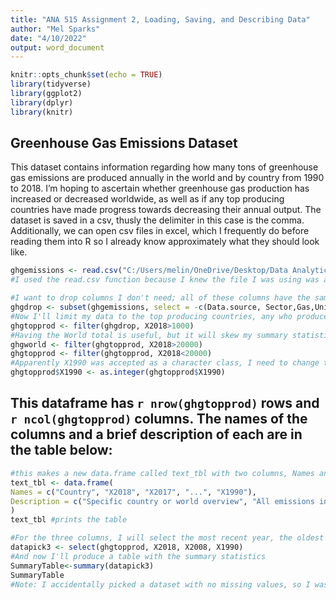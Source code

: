 ---
title: "ANA 515 Assignment 2, Loading, Saving, and Describing Data"
author: "Mel Sparks"
date: "4/10/2022"
output: word_document
---

```{r setup, include=FALSE}
knitr::opts_chunk$set(echo = TRUE)
library(tidyverse)
library(ggplot2)
library(dplyr)
library(knitr)
```

## Greenhouse Gas Emissions Dataset

This dataset contains information regarding how many tons of greenhouse gas emissions are produced annually in the world and by country from 1990 to 2018. I’m hoping to ascertain whether greenhouse gas production has increased or decreased worldwide, as well as if any top producing countries have made progress towards decreasing their annual output. The dataset is saved in a csv, thusly the delimiter in this case is the comma. Additionally, we can open csv files in excel, which I frequently do before reading them into R so I already know approximately what they should look like.

```{r ghg, echo=TRUE} 
ghgemissions <- read.csv("C:/Users/melin/OneDrive/Desktop/Data Analytics M.S/ANA515/Week 4/ALL GHG_historical_emissions.csv")
#I used the read.csv function because I knew the file I was using was a csv; this function should be a base R function.
```

```{r cleaning, echo=TRUE}
#I want to drop columns I don't need; all of these columns have the same entry for all observations
ghgdrop <- subset(ghgemissions, select = -c(Data.source, Sector,Gas,Unit))
#Now I'll limit my data to the top producing countries, any who produced less than 1000 tons of ghg emissions in 2018
ghgtopprod <- filter(ghgdrop, X2018>1000)
#Having the World total is useful, but it will skew my summary statistics at the end of this, so I'll put it in it's own dataset
ghgworld <- filter(ghgtopprod, X2018>20000)
ghgtopprod <- filter(ghgtopprod, X2018<20000)
#Apparently X1990 was accepted as a character class, I need to change that to integer
ghgtopprod$X1990 <- as.integer(ghgtopprod$X1990)
```

## This dataframe has `r nrow(ghgtopprod)` rows and `r ncol(ghgtopprod)` columns. The names of the columns and a brief description of each are in the table below:

```{r table, echo=TRUE}
#this makes a new data.frame called text_tbl with two columns, Names and Description
text_tbl <- data.frame(
Names = c("Country", "X2018", "X2017", "...", "X1990"),
Description = c("Specific country or world overview", "All emissions in 2018 measured in tons", "All emissions in 2017 measured in tons", "...", "All emissions in 1990 measured in tons")
)
text_tbl #prints the table
```
```{r summary, include=TRUE}
#For the three columns, I will select the most recent year, the oldest year, and a year approximately midspaced between the two
datapick3 <- select(ghgtopprod, X2018, X2008, X1990)
#And now I'll produce a table with the summary statistics
SummaryTable<-summary(datapick3)
SummaryTable
#Note: I accidentally picked a dataset with no missing values, so I was not able to provide a summary of that info
```
